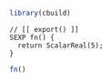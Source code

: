 
```r
library(cbuild)
```

```cbuild
// [[ export() ]]
SEXP fn() {
  return ScalarReal(5);
}
```

```r
fn()
```



